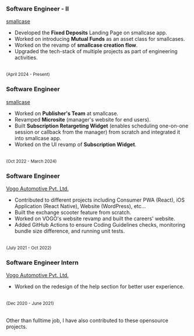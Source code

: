<div className={styles.expCallout} ref={expCalloutRef}></div>

<div className={styles.workWrapper} id='work-wrapper'>
  <div>
    <div className={styles.pointer}></div>
    <h3>Software Engineer - II</h3>
    <a href="https://smallcase.com" target="_blank">
      smallcase
    </a>
    <ul>
      <li>Developed the <strong>Fixed Deposits</strong> Landing Page on smallcase app.</li>
      <li>Worked on introducing <strong>Mutual Funds</strong> as an asset class for smallcases.</li>
      <li>Worked on the revamp of <strong>smallcase creation flow</strong>.</li>
      <li>Upgraded the tech-stack of multiple projects as part of engineering activities.</li>
    </ul>
    <Github
      style={{ marginTop: 12 }}
      asLink
      href="https://github.com/akul-smallcase"
    />
    <br />
    <small>(April 2024 - Present)</small>
  </div>
  <div>
    <div 
      className={styles.pointer} 
      style={{
        background: isDarkTheme ? "#7ed6df" : "#ccc",
      }}
    ></div>
    <h3>Software Engineer</h3>
    <a href="https://smallcase.com" target="_blank">
      smallcase
    </a>
    <ul>
      <li>Worked on <strong>Publisher's Team</strong> at smallcase.</li>
      <li>Revamped <strong>Microsite</strong> (manager's website for end users).</li>
      <li>Built <strong>Subscription Retargeting Widget</strong> (enables scheduling one-on-one session or callback from the manager) from scratch and integrated it into smallcase app.</li>
      <li>Worked on the UI revamp of <strong>Subscription Widget</strong>.</li>
    </ul>
    <Github
      style={{ marginTop: 12 }}
      asLink
      href="https://github.com/akul-smallcase"
    />
    <br />
    <small>(Oct 2022 - March 2024)</small>
  </div>
  <div>
    <div
      className={styles.pointer}
      style={{
        background: isDarkTheme ? "#7ed6df" : "#ccc",
      }}
    ></div>
    <h3>Software Engineer</h3>
    <a href="https://vogo.in" target="_blank" rel="noreferrer">
      Vogo Automotive Pvt. Ltd.
    </a>
    <ul>
      <li>Contributed to different projects including Consumer PWA (React), iOS Application (React Native), Website (WordPress), etc...</li>
      <li>Built the exchange scooter feature from scratch.</li>
      <li>Worked on VOGO's website revamp and built the careers' website.</li>
      <li>Added GitHub Actions to ensure Coding Guidelines checks, monitoring bundle size difference, and running unit tests.</li>
    </ul>
    <Github
      style={{ marginTop: 12 }}
      asLink
      href="https://github.com/akul-srivastava"
    />
    <br />
    <small>(July 2021 - Oct 2022)</small>
  </div>
  <div>
    <div
      className={styles.pointer}
      style={{
        background: isDarkTheme ? "#7ed6df" : "#ccc",
      }}
    ></div>
    <h3>Software Engineer Intern</h3>
    <a href="https://vogo.in" target="_blank" rel="noreferrer">
      Vogo Automotive Pvt. Ltd.
    </a>
    <ul>
      <li>Worked on the redesign of the help section for better user experience.</li>
    </ul>
    <Github
      style={{ marginTop: 12 }}
      asLink
      href="https://github.com/akul-srivastava"
    />
    <br />
    <small>(Dec 2020 - June 2021)</small>
  </div>
  <span
    id='work-line'
    className={styles.line}
    style={{
      background: isDarkTheme ? "#7ed6df" : "#ccc",
    }}
  ></span>
</div>

<br />

<p>Other than fulltime job, I have also contributed to these <Link href='/opensource'>opensource projects</Link>.</p>